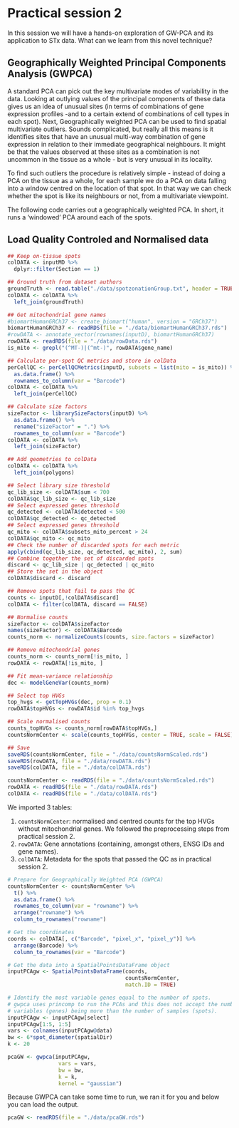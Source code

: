 # Practical session 2
In this session we will have a hands-on exploration of GW-PCA and its application to STx data. What can we learn from this novel technique?

## Geographically Weighted Principal Components Analysis (GWPCA)
A standard PCA can pick out the key multivariate modes of variability in the data. Looking at outlying values of the principal components of these data gives us an idea of unusual sites (in terms of combinations of gene expression profiles -and to a certain extend of combinations of cell types in each spot). Next, Geographically weighted PCA can be used to find spatial multivariate outliers. Sounds complicated, but really all this means is it identifies sites that have an unusual multi-way combination of gene expression in relation to their immediate geographical neighbours. It might be that the values observed at these sites as a combination is not uncommon in the tissue as a whole - but is very unusual in its locality.

To find such outliers the procedure is relatively simple - instead of doing a PCA on the tissue as a whole, for each sample we do a PCA on data falling into a window centred on the location of that spot. In that way we can check whether the spot is like its neighbours or not, from a multivariate viewpoint.

The following code carries out a geographically weighted PCA. In short, it runs a ‘windowed’ PCA around each of the spots.

## Load Quality Controled and Normalised data
```r
## Keep on-tissue spots
colDATA <- inputMD %>%
  dplyr::filter(Section == 1)

## Ground truth from dataset authors
groundTruth <- read.table("./data/spotzonationGroup.txt", header = TRUE)
colDATA <- colDATA %>%
  left_join(groundTruth)

## Get mitochondrial gene names
#biomartHumanGRCh37 <- create_biomart("human", version = "GRCh37")
biomartHumanGRCh37 <- readRDS(file = "./data/biomartHumanGRCh37.rds")
#rowDATA <- annotate_vector(rownames(inputD), biomartHumanGRCh37)
rowDATA <- readRDS(file = "./data/rowData.rds")
is_mito <- grepl("(^MT-)|(^mt-)", rowDATA$gene_name)

## Calculate per-spot QC metrics and store in colData
perCellQC <- perCellQCMetrics(inputD, subsets = list(mito = is_mito)) %>% 
  as.data.frame() %>%
  rownames_to_column(var = "Barcode")
colDATA <- colDATA %>% 
  left_join(perCellQC)

## Calculate size factors
sizeFactor <- librarySizeFactors(inputD) %>% 
  as.data.frame() %>%
  rename("sizeFactor" = ".") %>%
  rownames_to_column(var = "Barcode")
colDATA <- colDATA %>% 
  left_join(sizeFactor)

## Add geometries to colData
colDATA <- colDATA %>% 
  left_join(polygons)

## Select library size threshold
qc_lib_size <- colDATA$sum < 700
colDATA$qc_lib_size <- qc_lib_size
## Select expressed genes threshold
qc_detected <- colDATA$detected < 500
colDATA$qc_detected <- qc_detected
## Select expressed genes threshold
qc_mito <- colDATA$subsets_mito_percent > 24
colDATA$qc_mito <- qc_mito
## Check the number of discarded spots for each metric
apply(cbind(qc_lib_size, qc_detected, qc_mito), 2, sum)
## Combine together the set of discarded spots
discard <- qc_lib_size | qc_detected | qc_mito
## Store the set in the object
colDATA$discard <- discard

## Remove spots that fail to pass the QC
counts <- inputD[,!colDATA$discard]
colDATA <- filter(colDATA, discard == FALSE)

## Normalise counts
sizeFactor <- colDATA$sizeFactor
names(sizeFactor) <- colDATA$Barcode
counts_norm <- normalizeCounts(counts, size.factors = sizeFactor)

## Remove mitochondrial genes
counts_norm <- counts_norm[!is_mito, ]
rowDATA <- rowDATA[!is_mito, ]

## Fit mean-variance relationship
dec <- modelGeneVar(counts_norm)

## Select top HVGs
top_hvgs <- getTopHVGs(dec, prop = 0.1)
rowDATA$topHVGs <- rowDATA$id %in% top_hvgs

## Scale normalised counts 
counts_topHVGs <- counts_norm[rowDATA$topHVGs,]
countsNormCenter <- scale(counts_topHVGs, center = TRUE, scale = FALSE)

## Save
saveRDS(countsNormCenter, file = "./data/countsNormScaled.rds")
saveRDS(rowDATA, file = "./data/rowDATA.rds")
saveRDS(colDATA, file = "./data/colDATA.rds")
```

```r
countsNormCenter <- readRDS(file = "./data/countsNormScaled.rds")
rowDATA <- readRDS(file = "./data/rowDATA.rds")
colDATA <- readRDS(file = "./data/colDATA.rds")
```

We imported 3 tables:

1. `countsNormCenter`: normalised and centred counts for the top HVGs without mitochondrial genes. We followed the preprocessing steps from practical session 2.
2. `rowDATA`: Gene annotations (containing, amongst others, ENSG IDs and gene names).
3. `colDATA`: Metadata for the spots that passed the QC as in practical session 2.

```r
# Prepare for Geographically Weighted PCA (GWPCA)
countsNormCenter <- countsNormCenter %>%
  t() %>%
  as.data.frame() %>% 
  rownames_to_column(var = "rowname") %>%
  arrange("rowname") %>%
  column_to_rownames("rowname")

# Get the coordinates
coords <- colDATA[, c("Barcode", "pixel_x", "pixel_y")] %>%
  arrange(Barcode) %>%
  column_to_rownames(var = "Barcode")

# Get the data into a SpatialPointsDataFrame object
inputPCAgw <- SpatialPointsDataFrame(coords, 
                                     countsNormCenter, 
                                     match.ID = TRUE)

# Identify the most variable genes equal to the number of spots.
# gwpca uses princomp to run the PCAs and this does not accept the number of
# variables (genes) being more than the number of samples (spots).
inputPCAgw <- inputPCAgw[select]
inputPCAgw[1:5, 1:5]
vars <- colnames(inputPCAgw@data)
bw <- 6*spot_diameter(spatialDir)
k <- 20


```

```r
pcaGW <- gwpca(inputPCAgw,
                vars = vars,
                bw = bw,
                k = k,
                kernel = "gaussian")
```

Because GWPCA can take some time to run, we ran it for you and below you can load the output.

```r
pcaGW <- readRDS(file = "./data/pcaGW.rds")
```